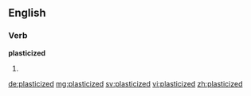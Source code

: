 ==English==

===Verb===
'''plasticized'''

# {{past of|plasticize}}

[[de:plasticized]]
[[mg:plasticized]]
[[sv:plasticized]]
[[vi:plasticized]]
[[zh:plasticized]]